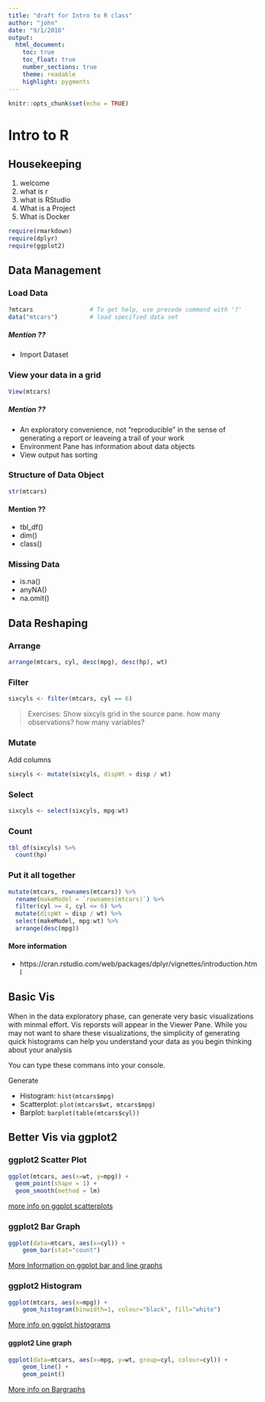 ```yaml
---
title: "draft for Intro to R class"
author: "john"
date: "9/1/2016"
output: 
  html_document:
    toc: true
    toc_float: true
    number_sections: true
    theme: readable
    highlight: pygments
---
```


```r
knitr::opts_chunk$set(echo = TRUE)
```


# Intro to R


## Housekeeping

1. welcome
2. what is r
3. what is RStudio
4. What is a Project
5. What is Docker

```r
require(rmarkdown)
require(dplyr)
require(ggplot2)
```

## Data Management

### Load Data
```r
?mtcars                # To get help, use precede command with '?' 
data("mtcars")         # load specified data set
```

##### Mention ??

* Import Dataset 

### View your data in a grid
```r
View(mtcars)
```
##### Mention  ??

* An exploratory convenience, not "reproducible" in the sense of generating a report or leaveing a trail of your work
* Environment Pane has information about data objects
* View output has sorting 


### Structure of Data Object

```r
str(mtcars)
```

#### Mention ??
* tbl_df()
* dim()
* class()


### Missing Data

* is.na()
* anyNA()
* na.omit()

## Data Reshaping 

### Arrange

```r
arrange(mtcars, cyl, desc(mpg), desc(hp), wt)
```

### Filter

```r
sixcyls <- filter(mtcars, cyl == 6)
```

> Exercises:  Show sixcyls grid in the source pane.  how many observations?  how many variables?

### Mutate

Add columns
```r
sixcyls <- mutate(sixcyls, dispWt = disp / wt)
```


### Select
```r
sixcyls <- select(sixcyls, mpg:wt)
```


### Count
```r
tbl_df(sixcyls) %>% 
  count(hp)
```


### Put it all together
```r

mutate(mtcars, rownames(mtcars)) %>% 
  rename(makeModel = `rownames(mtcars)`) %>% 
  filter(cyl >= 4, cyl <= 6) %>% 
  mutate(dispWt = disp / wt) %>% 
  select(makeModel, mpg:wt) %>%
  arrange(desc(mpg))

```

#### More information 

* https://cran.rstudio.com/web/packages/dplyr/vignettes/introduction.html 



## Basic Vis

When in the data exploratory phase, can generate very basic visualizations with minmal effort.  Vis reporsts will appear in the Viewer Pane.  While you may not want to share these visualizations, the simplicity of generating quick histograms can help you understand your data as you begin thinking about your analysis

You can type these commans into your console.

Generate

* Histogram:  `hist(mtcars$mpg)`
* Scatterplot: `plot(mtcars$wt, mtcars$mpg)`
* Barplot:  `barplot(table(mtcars$cyl))`


## Better Vis via ggplot2

### ggplot2 Scatter Plot
```r
ggplot(mtcars, aes(x=wt, y=mpg)) +
  geom_point(shape = 1) + 
  geom_smooth(method = lm)
```

[more info on ggplot scatterplots](http://www.cookbook-r.com/Graphs/Scatterplots_(ggplot2)/)


### ggplot2 Bar Graph
```r
ggplot(data=mtcars, aes(x=cyl)) +
    geom_bar(stat="count")
```

[More Information on ggplot bar and line graphs](http://www.cookbook-r.com/Graphs/Bar_and_line_graphs_(ggplot2)/)

### ggplot2 Histogram
```r
ggplot(mtcars, aes(x=mpg)) +
    geom_histogram(binwidth=1, colour="black", fill="white")
```

[More info on ggplot histograms](http://www.cookbook-r.com/Graphs/Plotting_distributions_(ggplot2))

#### ggplot2 Line graph
```r
ggplot(data=mtcars, aes(x=mpg, y=wt, group=cyl, colour=cyl)) +
    geom_line() +
    geom_point()
```

[More info on Bargraphs](http://www.cookbook-r.com/Graphs/Bar_and_line_graphs_(ggplot2)/)

